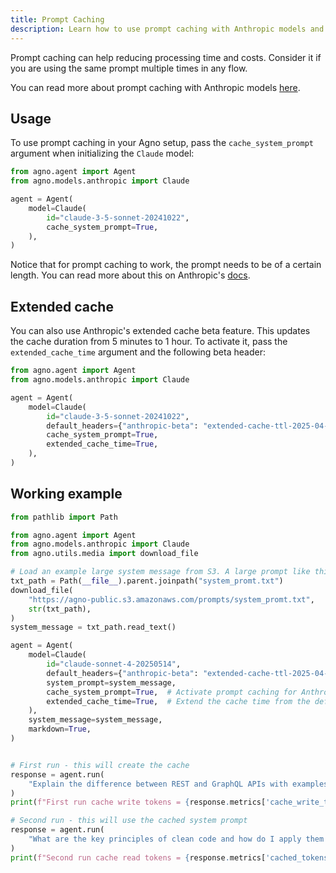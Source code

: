 ```yaml
---
title: Prompt Caching
description: Learn how to use prompt caching with Anthropic models and Agno.
---
```


Prompt caching can help reducing processing time and costs. Consider it if you are using the same prompt multiple times in any flow.

You can read more about prompt caching with Anthropic models [here](https://docs.anthropic.com/en/docs/build-with-claude/prompt-caching).

## Usage

To use prompt caching in your Agno setup, pass the `cache_system_prompt` argument when initializing the `Claude` model:

```python
from agno.agent import Agent
from agno.models.anthropic import Claude

agent = Agent(
    model=Claude(
        id="claude-3-5-sonnet-20241022",
        cache_system_prompt=True,
    ),
)
```

Notice that for prompt caching to work, the prompt needs to be of a certain length. You can read more about this on Anthropic's [docs](https://docs.anthropic.com/en/docs/build-with-claude/prompt-caching#cache-limitations).


## Extended cache

You can also use Anthropic's extended cache beta feature. This updates the cache duration from 5 minutes to 1 hour. To activate it, pass the `extended_cache_time` argument and the following beta header:

```python
from agno.agent import Agent
from agno.models.anthropic import Claude

agent = Agent(
    model=Claude(
        id="claude-3-5-sonnet-20241022",
        default_headers={"anthropic-beta": "extended-cache-ttl-2025-04-11"},
        cache_system_prompt=True,
        extended_cache_time=True,
    ),
)
```

## Working example

```python cookbook/models/anthropic/prompt_caching_extended.py
from pathlib import Path

from agno.agent import Agent
from agno.models.anthropic import Claude
from agno.utils.media import download_file

# Load an example large system message from S3. A large prompt like this would benefit from caching.
txt_path = Path(__file__).parent.joinpath("system_promt.txt")
download_file(
    "https://agno-public.s3.amazonaws.com/prompts/system_promt.txt",
    str(txt_path),
)
system_message = txt_path.read_text()

agent = Agent(
    model=Claude(
        id="claude-sonnet-4-20250514",
        default_headers={"anthropic-beta": "extended-cache-ttl-2025-04-11"}, # Set the beta header to use the extended cache time
        system_prompt=system_message,
        cache_system_prompt=True,  # Activate prompt caching for Anthropic to cache the system prompt
        extended_cache_time=True,  # Extend the cache time from the default to 1 hour
    ),
    system_message=system_message,
    markdown=True,
)


# First run - this will create the cache
response = agent.run(
    "Explain the difference between REST and GraphQL APIs with examples"
)
print(f"First run cache write tokens = {response.metrics['cache_write_tokens']}")  # type: ignore

# Second run - this will use the cached system prompt
response = agent.run(
    "What are the key principles of clean code and how do I apply them in Python?"
)
print(f"Second run cache read tokens = {response.metrics['cached_tokens']}")  # type: ignore
```